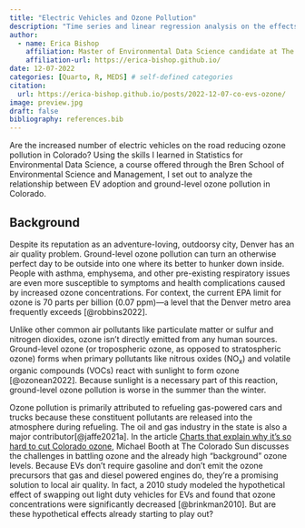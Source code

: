 ```yaml
---
title: "Electric Vehicles and Ozone Pollution"
description: "Time series and linear regression analysis on the effects of electric vehicle adoption on ground-level ozone pollution"
author:
  - name: Erica Bishop
    affiliation: Master of Environmental Data Science candidate at The Bren School of Environmental Science and Management
    affiliation-url: https://erica-bishop.github.io/ 
date: 12-07-2022
categories: [Quarto, R, MEDS] # self-defined categories
citation: 
  url: https://erica-bishop.github.io/posts/2022-12-07-co-evs-ozone/ 
image: preview.jpg
draft: false 
bibliography: references.bib
---
```


Are the increased number of electric vehicles on the road reducing ozone pollution in Colorado? Using the skills I learned in Statistics for Environmental Data Science, a course offered through the Bren School of Environmental Science and Management, I set out to analyze the relationship between EV adoption and ground-level ozone pollution in Colorado.

## Background

Despite its reputation as an adventure-loving, outdoorsy city, Denver has an air quality problem. Ground-level ozone pollution can turn an otherwise perfect day to be outside into one where its better to hunker down inside. People with asthma, emphysema, and other pre-existing respiratory issues are even more susceptible to symptoms and health complications caused by increased ozone concentrations. For context, the current EPA limit for ozone is 70 parts per billion (0.07 ppm)---a level that the Denver metro area frequently exceeds [@robbins2022].

Unlike other common air pollutants like particulate matter or sulfur and nitrogen dioxides, ozone isn't directly emitted from any human sources. Ground-level ozone (or tropospheric ozone, as opposed to stratospheric ozone) forms when primary pollutants like nitrous oxides (NO~x~) and volatile organic compounds (VOCs) react with sunlight to form ozone [@ozonean2022]. Because sunlight is a necessary part of this reaction, ground-level ozone pollution is worse in the summer than the winter.

Ozone pollution is primarily attributed to refueling gas-powered cars and trucks because these constituent pollutants are released into the atmosphere during refueling. The oil and gas industry in the state is also a major contributor[@jaffe2021a]. In the article [Charts that explain why it's so hard to cut Colorado ozone](https://coloradosun.com/2022/08/29/colorado-ozone-violations-charts-cutting-air-pollution/), Michael Booth at The Colorado Sun discusses the challenges in battling ozone and the already high "background" ozone levels. Because EVs don't require gasoline and don't emit the ozone precursors that gas and diesel powered engines do, they're a promising solution to local air quality. In fact, a 2010 study modeled the hypothetical effect of swapping out light duty vehicles for EVs and found that ozone concentrations were significantly decreased [@brinkman2010]. But are these hypothetical effects already starting to play out?
